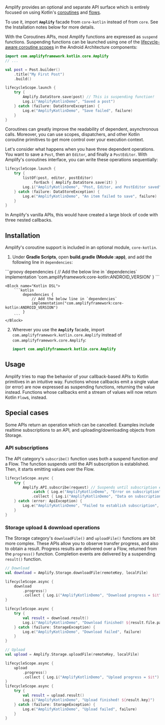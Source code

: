 Amplify provides an optional and separate API surface which is entirely focused on using Kotlin's [coroutines](https://developer.android.com/kotlin/coroutines) and [flows](https://developer.android.com/kotlin/flow).

To use it, import **`Amplify`** facade from `core-kotlin` instead of from `core`. See the Installation notes below for more details.

With the Coroutines APIs, most Amplify functions are expressed as `suspend` functions. Suspending functions can be launched using one of the [lifecycle-aware coroutine scopes](https://developer.android.com/topic/libraries/architecture/coroutines#lifecyclescope) in the Android Architecture components:

```kotlin
import com.amplifyframework.kotlin.core.Amplify
// ...

val post = Post.builder()
    .title("My First Post")
    .build()

lifecycleScope.launch {
    try {
        Amplify.DataStore.save(post) // This is suspending function!
        Log.i("AmplifyKotlinDemo", "Saved a post")
    } catch (failure: DataStoreException) {
        Log.e("AmplifyKotlinDemo", "Save failed", failure)
    }
}
```

Coroutines can greatly improve the readability of dependent, asynchronous calls. Moreover, you can use scopes, dispatchers, and other Kotlin coroutine primitives to get more control over your execution context.

Let's consider what happens when you have three dependent operations. You want to save a `Post`, then an `Editor`, and finally a `PostEditor`. With Amplify's coroutines interface, you can write these operations sequentially:

```kotlin
lifecycleScope.launch {
    try {
        listOf(post, editor, postEditor)
            .forEach { Amplify.DataStore.save(it) }
        Log.i("AmplifyKotlinDemo", "Post, Editor, and PostEditor saved")
    } catch (failure: DataStoreException) {
        Log.e("AmplifyKotlinDemo", "An item failed to save", failure)
    }
}
```

In Amplify's vanilla APIs, this would have created a large block of code with three nested callbacks.

## Installation

Amplify's coroutine support is included in an optional module, `core-kotlin`.

1.  Under **Gradle Scripts**, open **build.gradle (Module :app)**, and add the following line in `dependencies`:

<BlockSwitcher>
    <Block name="Groovy DSL">
        ```groovy
            dependencies {
                // Add the below line in `dependencies`
                implementation 'com.amplifyframework:core-kotlin:ANDROID_VERSION'
            }
        ```
    </Block>
    
    <Block name="Kotlin DSL">
        ```kotlin
            dependencies {
                // Add the below line in `dependencies`
                implementation("com.amplifyframework:core-kotlin:ANDROID_VERSION")
            }
        ```
    </Block>
</BlockSwitcher>    

2. Wherever you use the **`Amplify`** facade, import `com.amplifyframework.kotlin.core.Amplify` instead of `com.amplifyframework.core.Amplify`:

    ```java
    import com.amplifyframework.kotlin.core.Amplify
    ```

## Usage

Amplify tries to map the behavior of your callback-based APIs to Kotlin primitives in an intuitive way. Functions whose callbacks emit a single value (or error) are now expressed as suspending functions, returning the value instead. Functions whose callbacks emit a stream of values will now return Kotlin `Flow`s, instead.

## Special cases

Some APIs return an operation which can be cancelled. Examples include realtime subscriptions to an API, and uploading/downloading objects from Storage.

### API subscriptions

The API category's `subscribe()` function uses both a suspend function _and_ a Flow. The function suspends until the API subscription is established. Then, it starts emitting values over the Flow.

```kotlin
lifecycleScope.async {
    try {
        Amplify.API.subscribe(request) // Suspends until subscription established
            .catch { Log.e("AmplifyKotlinDemo", "Error on subscription", it) }
            .collect { Log.i("AmplifyKotlinDemo", "Data on subscription = $it") }
    } catch (error: ApiException) {
        Log.e("AmplifyKotlinDemo", "Failed to establish subscription", error)
    }
}
```

### Storage upload & download operations

The Storage category's `downloadFile()` and `uploadFile()` functions are bit more complex. These APIs allow you to observe transfer progress, and also to obtain a result. Progress results are delivered over a Flow, returned from the `progress()` function. Completion events are delivered by a suspending `result()` function.

```kotlin
// Download
val download = Amplify.Storage.downloadFile(remoteKey, localFile)

lifecycleScope.async {
    download
        .progress()
        .collect { Log.i("AmplifyKotlinDemo", "Download progress = $it") }
}

lifecycleScope.async {
    try {
        val result = download.result()
        Log.i("AmplifyKotlinDemo", "Download finished! ${result.file.path}")
    } catch (failure: StorageException) {
        Log.e("AmplifyKotlinDemo", "Download failed", failure)
    }
}

// Upload
val upload = Amplify.Storage.uploadFile(remoteKey, localFile)

lifecycleScope.async {
    upload
        .progress()
        .collect { Log.i("AmplifyKotlinDemo", "Upload progress = $it") }
}
lifecycleScope.async {
    try {
        val result = upload.result()
        Log.i("AmplifyKotlinDemo", "Upload finished! ${result.key}")
    } catch (failure: StorageException) {
        Log.e("AmplifyKotlinDemo", "Upload failed", failure)
    }
}
```
